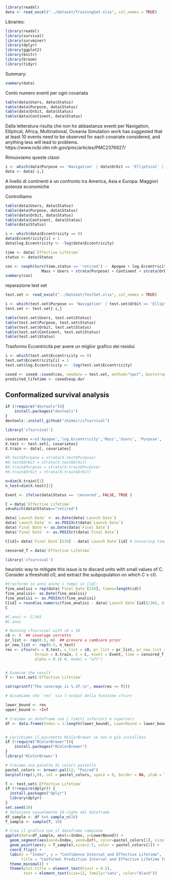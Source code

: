 
```r
library(readxl)
data <- read_excel("../dataset/TrainingSet.xlsx", col_names = TRUE)
```

Libraries:
```r
library(readxl)
library(survival)
library(survminer)
library(dplyr) 
library(ggplot2)
library(knitr)
library(broom)
library(tidyr)
```

Summary:
```r
summary(data)
```
Conto numero eventi per ogni covariata
```r
table(data$Users, data$Status)
table(data$Purpose, data$Status)
table(data$Orbit, data$Status)
table(data$Continent, data$Status)


```
Dalla letteratura risulta che non ho abbastanza eventi per Navigation, Elliptical, Africa, Multinational, Oceania
Simulation work has suggested that at least 10 events need to be observed for each covariate considered, and anything less will lead to problems.
https://www.ncbi.nlm.nih.gov/pmc/articles/PMC2376927/

Rimuoviamo queste classi
```r
i <- which(data$Purpose == 'Navigation' | data$Orbit == 'Elliptical' | data$Continent == 'Africa' | data$Continent == 'Multinational' | data$Continent == 'Oceania' )
data <- data[-i,]
```

A livello di continenti è un confronto tra America, Asia e Europa: Maggiori potenze economiche 

Controlliamo
```r
table(data$Users, data$Status)
table(data$Purpose, data$Status)
table(data$Orbit, data$Status)
table(data$Continent, data$Status)
table(data$Status)
```

```r
i <- which(data$Eccentricity == 0)
data$Eccentricity[i] = 1
data$log.Eccentricity <- -log(data$Eccentricity)
```

```r
time <- data$`Effective Lifetime`
status <- data$Status

cox <- coxph(Surv(time,status == 'retired') ~  Apogee + log.Eccentricity   +
                Mass + Users + strata(Purpose) + Continent + strata(Orbit), data = data)
summary(cox)

```


reparazione test set
```r
test.set <- read_excel("../Dataset/TestSet.xlsx", col_names = TRUE)
```


```r
i <- which(test.set$Purpose == 'Navigation' | test.set$Orbit == 'Elliptical' | test.set$Continent == 'Africa' | test.set$Continent == 'Multinational' | test.set$Continent == 'Oceania' )
test.set <- test.set[-i,]
```

```r
table(test.set$Users, test.set$Status)
table(test.set$Purpose, test.set$Status)
table(test.set$Orbit, test.set$Status)
table(test.set$Continent, test.set$Status)
table(test.set$Status)
```
Trasformo Eccentricità per avere un miglior grafico dei residui
```r
i <- which(test.set$Eccentricity == 0)
test.set$Eccentricity[i] = 1
test.set$log.Eccentricity <- -log(test.set$Eccentricity)
```

```r
coxed <- coxed::coxed(cox, newdata = test.set, method="npsf", bootstrap = TRUE, B=750)
predicted_lifetime <- coxed$exp.dur
```


## Conformalized survival analysis

```r
if (!require("devtools")){
    install.packages("devtools")
}
devtools::install_github("zhimeir/cfsurvival")
```

```r
library('cfsurvival')
```

```r
covariates <-c('Apogee','log.Eccentricity','Mass','Users', 'Purpose', 'Continent', 'Orbit' )
X.test <- test.set[, covariates]
X.train <- data[, covariates]

#X.test$Purpose = strata(X.test$Purpose)
#X.test$Orbit = strata(X.test$Orbit)
#X.train$Purpose = strata(X.train$Purpose)
#X.train$Orbit = strata(X.train$Orbit)

n=dim(X.train)[1]
n_test=dim(X.test)[1]

Event <- ifelse(data$Status == 'censored', FALSE, TRUE )

C = data$`Effective Lifetime`
id=which(data$Status=="retired")

data$`Launch Date` <- as.Date(data$`Launch Date`)
data$`Launch Date` <- as.POSIXct(data$`Launch Date`)
data$`Final Date`<- as.Date(data$`Final Date`)
data$`Final Date` <- as.POSIXct(data$`Final Date`)

C[id]= data$`Final Date`[234] - data$`Launch Date`[id] # Censoring times 

censored_T = data$`Effective Lifetime`

```

```r
library('cfsurvival')
```

heuristic way to mitigate this issue is to discard units with small values of C. Consider
a threshold c0, and extract the subpopulation on which C ≥ c0.

```r
#trasformo in anni anche i tempi in [id]:
fine_analisi = rep(data$`Final Date`[234], times=length(id))
fine_analisi<- as.Date(fine_analisi)
fine_analisi <- as.POSIXct(fine_analisi)
C[id] = round(as.numeric(fine_analisi - data$`Launch Date`[id])/365, digit = 2)
C

#C.anni <- C/365
#C.anni

```

```r
# Running cfsurvival with c0 = 10
c0 <- 8  ## coverage corretto 
pr_list <- rep(0.5, n)  ## provare a cambiare prior 
pr_new_list <- rep(0.5, n_test)
res <- cfsurv(x = X.test, c_list = c0, pr_list = pr_list, pr_new_list = pr_new_list,
             Xtrain = X.train, C = C, event = Event, time = censored_T, 
             alpha = 0.1) #, model = "aft")  


# Examine the result
T <- test.set$`Effective Lifetime`

cat(sprintf("The coverage is %.3f.\n", mean(res <= T)))
```

```r
# Assumiamo che 'res' sia l'output della funzione cfsurv

lower_bound <- res
upper_bound <- +Inf 

# Creiamo un dataframe con i limiti inferiori e superiori
df <- data.frame(Index = 1:length(lower_bound), LowerBound = lower_bound, UpperBound = upper_bound)



```




```r
# Carichiamo il pacchetto RColorBrewer se non è già installato
if (!require("RColorBrewer")){
    install.packages("RColorBrewer")
}
library('RColorBrewer')
```


```r
# Creiamo una palette di colori pastello
pastel_colors <- brewer.pal(12, "Paired")
barplot(rep(1,9), col = pastel_colors, space = 0, border = NA, ylab = "", xlab = "", xaxt = 'n', yaxt = 'n')
```


```r
T <- test.set$`Effective Lifetime`
if (!require(dplyr)) {
  install.packages("dplyr")
  library(dplyr)
}
set.seed(10)
# Seleziona casualmente 10 righe dal dataframe
df_sample <- df %>% sample_n(10)
T_sample <- sample(T, 10)

# Crea il grafico con il dataframe campione
ggplot(data=df_sample, aes(x=Index, y=LowerBound)) + 
  geom_segment(aes(xend=Index, yend=Inf), color=pastel_colors[1], size = 3) +
  geom_point(aes(y = T_sample),size=2.5, color = pastel_colors[2]) +
  coord_flip() +
  labs(x = "Index", y = "Confidence Interval and Effective Lifetime",
       title = "Conformal Prediction Interval and Effective Lifetime for Survival Time") +
  theme_minimal() +
  theme(plot.title = element_text(hjust = 0.5), 
        text = element_text(size=12, family="sans", color="black"))
```

